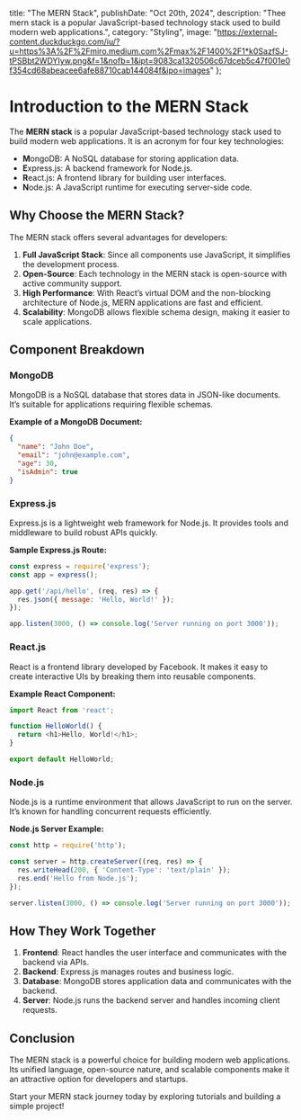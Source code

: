  title: "The MERN Stack",
  publishDate: "Oct 20th, 2024",
  description:
    "Thee mern stack is a popular JavaScript-based technology stack used to build modern web applications.",
  category: "Styling",
  image: "https://external-content.duckduckgo.com/iu/?u=https%3A%2F%2Fmiro.medium.com%2Fmax%2F1400%2F1*k0SazfSJ-tPSBbt2WDYIyw.png&f=1&nofb=1&ipt=9083ca1320506c67dceb5c47f001e0f354cd68abeacee6afe88710cab144084f&ipo=images"
};

# Introduction to the MERN Stack

The **MERN stack** is a popular JavaScript-based technology stack used to build modern web applications. It is an acronym for four key technologies:

- **M**ongoDB: A NoSQL database for storing application data.
- **E**xpress.js: A backend framework for Node.js.
- **R**eact.js: A frontend library for building user interfaces.
- **N**ode.js: A JavaScript runtime for executing server-side code.

## Why Choose the MERN Stack?

The MERN stack offers several advantages for developers:

1. **Full JavaScript Stack**: Since all components use JavaScript, it simplifies the development process.
2. **Open-Source**: Each technology in the MERN stack is open-source with active community support.
3. **High Performance**: With React’s virtual DOM and the non-blocking architecture of Node.js, MERN applications are fast and efficient.
4. **Scalability**: MongoDB allows flexible schema design, making it easier to scale applications.

## Component Breakdown

### MongoDB
MongoDB is a NoSQL database that stores data in JSON-like documents. It’s suitable for applications requiring flexible schemas.

**Example of a MongoDB Document:**
<FileName name="mongo.json">
```json
{
  "name": "John Doe",
  "email": "john@example.com",
  "age": 30,
  "isAdmin": true
}
```
</FileName>

### Express.js
Express.js is a lightweight web framework for Node.js. It provides tools and middleware to build robust APIs quickly.

**Sample Express.js Route:**
<FileName name="server.js">
```javascript
const express = require('express');
const app = express();

app.get('/api/hello', (req, res) => {
  res.json({ message: 'Hello, World!' });
});

app.listen(3000, () => console.log('Server running on port 3000'));
```
</FileName>

### React.js
React is a frontend library developed by Facebook. It makes it easy to create interactive UIs by breaking them into reusable components.

**Example React Component:**
<FileName name="HelloWorld.jsx">
```javascript
import React from 'react';

function HelloWorld() {
  return <h1>Hello, World!</h1>;
}

export default HelloWorld;
```
</FileName>

### Node.js
Node.js is a runtime environment that allows JavaScript to run on the server. It’s known for handling concurrent requests efficiently.

**Node.js Server Example:**
```javascript
const http = require('http');

const server = http.createServer((req, res) => {
  res.writeHead(200, { 'Content-Type': 'text/plain' });
  res.end('Hello from Node.js');
});

server.listen(3000, () => console.log('Server running on port 3000'));
```

## How They Work Together

1. **Frontend**: React handles the user interface and communicates with the backend via APIs.
2. **Backend**: Express.js manages routes and business logic.
3. **Database**: MongoDB stores application data and communicates with the backend.
4. **Server**: Node.js runs the backend server and handles incoming client requests.

## Conclusion

The MERN stack is a powerful choice for building modern web applications. Its unified language, open-source nature, and scalable components make it an attractive option for developers and startups.

Start your MERN stack journey today by exploring tutorials and building a simple project!
